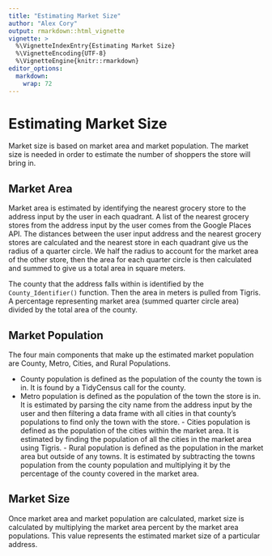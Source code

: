 ```yaml
---
title: "Estimating Market Size"
author: "Alex Cory"
output: rmarkdown::html_vignette
vignette: >
  %\VignetteIndexEntry{Estimating Market Size}
  %\VignetteEncoding{UTF-8}
  %\VignetteEngine{knitr::rmarkdown}
editor_options: 
  markdown: 
    wrap: 72
---
```


# Estimating Market Size

Market size is based on market area and market population.
The market size is needed in order to estimate the number of shoppers the store
will bring in. 

## Market Area

Market area is estimated by identifying the nearest grocery store to the address
input by the user in each quadrant.
A list of the nearest grocery stores from the address input by the user comes from the Google Places API.
The distances between the user input address and the nearest grocery stores are 
calculated and the nearest store in each quadrant give us the radius of a quarter circle. 
We half the radius to account for the market area of the other store,
then the area for each quarter circle is then calculated and summed to give us a 
total area in square meters.

 

The county that the address falls within is identified by the ` County_Identifier() ` function.
Then the area in meters is pulled from Tigris.
A percentage representing market area (summed quarter circle area)
divided by the total area of the county.


## Market Population

The four main components that make up the estimated market population are 
County, Metro, Cities, and Rural Populations.

    
  - County population is defined as the population of the county the town is in. 
  It is found by a TidyCensus call for the county. 
   - Metro population is defined as the population of the town the store is in.
   It is estimated by parsing the city name from the address input by the user
   and then filtering a data frame with all cities in that county's populations to find only the town with the store.
    - Cities population is defined as the population of the cities within the market area.
    It is estimated by finding the population of all the cities in the market area using Tigris.
    - Rural population is defined as the population in the market area but outside of any towns. 
    It is estimated by subtracting the towns population from the county population and multiplying it by
    the percentage of the county covered in the market area.

 

## Market Size

Once market area and market population are calculated, market size is calculated by multiplying the market area percent by the market area populations. This value represents the estimated market size of a particular address. 
